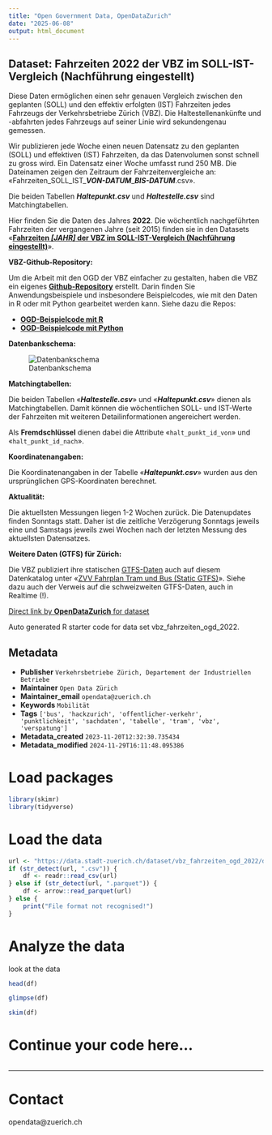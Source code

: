 ```yaml
---
title: "Open Government Data, OpenDataZurich"
date: "2025-06-08"
output: html_document
---
```


## Dataset: Fahrzeiten 2022 der VBZ im SOLL-IST-Vergleich (Nachführung eingestellt)

Diese Daten ermöglichen einen sehr genauen Vergleich zwischen den geplanten (SOLL) und den effektiv erfolgten (IST) Fahrzeiten jedes Fahrzeugs der Verkehrsbetriebe Zürich (VBZ). Die Haltestellenankünfte und -abfahrten jedes Fahrzeugs auf seiner Linie wird sekundengenau gemessen.

Wir publizieren jede Woche einen neuen Datensatz  zu den geplanten (SOLL) und effektiven (IST) Fahrzeiten, da das Datenvolumen sonst schnell zu gross wird. Ein Datensatz einer Woche umfasst rund 250 MB. Die Dateinamen zeigen den Zeitraum der Fahrzeitenvergleiche an: «Fahrzeiten_SOLL_IST_***VON-DATUM***_***BIS-DATUM***.csv». 

Die beiden Tabellen ***Haltepunkt.csv*** und ***Haltestelle.csv*** sind Matchingtabellen.

Hier finden Sie die Daten des Jahres **2022**. Die wöchentlich nachgeführten Fahrzeiten der vergangenen Jahre (seit 2015) finden sie in den Datasets «[**Fahrzeiten *[JAHR]* der VBZ im SOLL-IST-Vergleich (Nachführung eingestellt)**](https://data.stadt-zuerich.ch/dataset?q=%22SOLL-IST-Vergleich%22&sort=title_string+desc)».


**VBZ-Github-Repository:**


Um die Arbeit mit den OGD der VBZ einfacher zu gestalten, haben die VBZ ein eigenes [**Github-Repository**](https://github.com/VerkehrsbetriebeZuerich ) erstellt.
Darin finden Sie Anwendungsbeispiele und insbesondere Beispielcodes, wie mit den Daten in R oder mit Python gearbeitet werden kann. Siehe dazu die Repos:

- [**OGD-Beispielcode mit R**](https://github.com/VerkehrsbetriebeZuerich/ogd_examples_R)
- [**OGD-Beispielcode mit Python**](https://github.com/VerkehrsbetriebeZuerich/ogd_examples_python)



[]()

**Datenbankschema:**

![Datenbankschema](https://www.stadt-zuerich.ch/content/dam/web/de/politik-verwaltung/statistik-und-daten/open-government-data/bilder_nwa/datenkatalog/vbz/DB_schema.png)
				

[]()

**Matchingtabellen:**

Die beiden Tabellen «***Haltestelle.csv***» und «***Haltepunkt.csv***» dienen als Matchingtabellen. Damit können die wöchentlichen SOLL- und  IST-Werte der Fahrzeiten mit weiteren Detailinformationen angereichert werden.

Als **Fremdschlüssel** dienen dabei die Attribute «`halt_punkt_id_von`» und «`halt_punkt_id_nach`».

[]()

**Koordinatenangaben:**

Die Koordinatenangaben in der Tabelle «***Haltepunkt.csv***» wurden aus den ursprünglichen GPS-Koordinaten berechnet.


[]()

**Aktualität:**

Die aktuellsten Messungen liegen 1-2 Wochen zurück. Die Datenupdates finden Sonntags statt. Daher ist die zeitliche Verzögerung Sonntags jeweils eine und Samstags jeweils zwei Wochen nach der letzten Messung des aktuellsten Datensatzes.

[]()

**Weitere Daten (GTFS) für Zürich:**

Die VBZ publiziert ihre statischen [GTFS-Daten](https://developers.google.com/transit/gtfs/) auch auf diesem Datenkatalog unter  «[ZVV Fahrplan Tram und Bus (Static GTFS)](https://data.stadt-zuerich.ch/dataset/vbz_fahrplandaten_gtfs)». Siehe dazu auch der Verweis auf die schweizweiten GTFS-Daten, auch in Realtime (!).


[]()



[Direct link by **OpenDataZurich** for dataset](https://data.stadt-zuerich.ch/dataset/vbz_fahrzeiten_ogd_2022)

Auto generated R starter code for data set vbz_fahrzeiten_ogd_2022.

## Metadata

- **Publisher** `Verkehrsbetriebe Zürich, Departement der Industriellen Betriebe`
- **Maintainer** `Open Data Zürich`
- **Maintainer_email** `opendata@zuerich.ch`
- **Keywords** `Mobilität`
- **Tags** `['bus', 'hackzurich', 'offentlicher-verkehr', 'punktlichkeit', 'sachdaten', 'tabelle', 'tram', 'vbz', 'verspatung']`
- **Metadata_created** `2023-11-20T12:32:30.735434`
- **Metadata_modified** `2024-11-29T16:11:48.095386`


# Load packages

```r
library(skimr)
library(tidyverse)
```

# Load the data

```r
url <- "https://data.stadt-zuerich.ch/dataset/vbz_fahrzeiten_ogd_2022/download/Fahrzeiten_SOLL_IST_20220904_20220910.csv"
if (str_detect(url, ".csv")) {
    df <- readr::read_csv(url)
} else if (str_detect(url, ".parquet")) {
    df <- arrow::read_parquet(url)
} else {
    print("File format not recognised!")
}
```

# Analyze the data

look at the data
```r
head(df)
```

```r
glimpse(df)
```

```r
skim(df)
```

# Continue your code here...

```r

```

------------------------------------------------------------------------

# Contact

opendata@zuerich.ch
